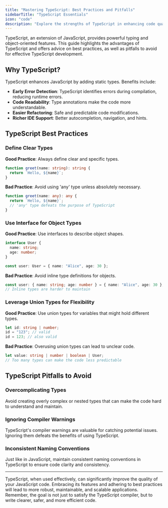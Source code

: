 ```yaml
---
title: "Mastering TypeScript: Best Practices and Pitfalls"
sidebarTitle: "TypeScript Essentials"
icon: "code"
description: "Explore the strengths of TypeScript in enhancing code quality, along with guidelines for best practices and pitfalls to avoid."
---
```


TypeScript, an extension of JavaScript, provides powerful typing and object-oriented features. This guide highlights the advantages of TypeScript and offers advice on best practices, as well as pitfalls to avoid for effective TypeScript development.

## Why TypeScript?

TypeScript enhances JavaScript by adding static types. Benefits include:

- **Early Error Detection**: TypeScript identifies errors during compilation, reducing runtime errors.
- **Code Readability**: Type annotations make the code more understandable.
- **Easier Refactoring**: Safe and predictable code modifications.
- **Richer IDE Support**: Better autocompletion, navigation, and hints.

## TypeScript Best Practices

### Define Clear Types

**Good Practice**: Always define clear and specific types.

```typescript
function greet(name: string): string {
  return `Hello, ${name}`;
}
```

**Bad Practice**: Avoid using 'any' type unless absolutely necessary.

```typescript
function greet(name: any): any {
  return `Hello, ${name}`;
  // 'any' type defeats the purpose of TypeScript
}
```

### Use Interface for Object Types

**Good Practice**: Use interfaces to describe object shapes.

```typescript
interface User {
  name: string;
  age: number;
}

const user: User = { name: "Alice", age: 30 };
```

**Bad Practice**: Avoid inline type definitions for objects.

```typescript
const user: { name: string; age: number } = { name: "Alice", age: 30 };
// Inline types are harder to maintain
```

### Leverage Union Types for Flexibility

**Good Practice**: Use union types for variables that might hold different types.

```typescript
let id: string | number;
id = "123"; // valid
id = 123; // also valid
```

**Bad Practice**: Overusing union types can lead to unclear code.

```typescript
let value: string | number | boolean | User;
// Too many types can make the code less predictable
```

## TypeScript Pitfalls to Avoid

### Overcomplicating Types

Avoid creating overly complex or nested types that can make the code hard to understand and maintain.

### Ignoring Compiler Warnings

TypeScript's compiler warnings are valuable for catching potential issues. Ignoring them defeats the benefits of using TypeScript.

### Inconsistent Naming Conventions

Just like in JavaScript, maintain consistent naming conventions in TypeScript to ensure code clarity and consistency.

---

TypeScript, when used effectively, can significantly improve the quality of your JavaScript code. Embracing its features and adhering to best practices will lead to more robust, maintainable, and scalable applications. Remember, the goal is not just to satisfy the TypeScript compiler, but to write clearer, safer, and more efficient code.
